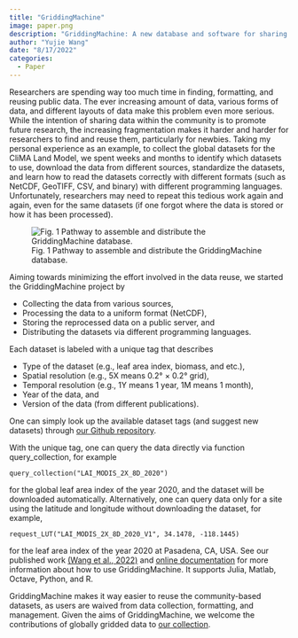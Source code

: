 ```yaml
---
title: "GriddingMachine"
image: paper.png
description: "GriddingMachine: A new database and software for sharing global datasets"
author: "Yujie Wang"
date: "8/17/2022"
categories:
  - Paper
---
```


Researchers are spending way too much time in finding, formatting, and reusing public data. The ever increasing amount of data, various forms of data, and different layouts of data make this problem even more serious. While the intention of sharing data within the community is to promote future research, the increasing fragmentation makes it harder and harder for researchers to find and reuse them, particularly for newbies. Taking my personal experience as an example, to collect the global datasets for the CliMA Land Model, we spent weeks and months to identify which datasets to use, download the data from different sources, standardize the datasets, and learn how to read the datasets correctly with different formats (such as NetCDF, GeoTIFF, CSV, and binary) with different programming languages. Unfortunately, researchers may need to repeat this tedious work again and again, even for the same datasets (if one forgot where the data is stored or how it has been processed).

![Fig. 1 Pathway to assemble and distribute the GriddingMachine database.](modules.png)

Aiming towards minimizing the effort involved in the data reuse, we started the GriddingMachine project by

- Collecting the data from various sources,
- Processing the data to a uniform format (NetCDF),
- Storing the reprocessed data on a public server, and
- Distributing the datasets via different programming languages.

Each dataset is labeled with a unique tag that describes

- Type of the dataset (e.g., leaf area index, biomass, and etc.),
- Spatial resolution (e.g., 5X means 0.2° × 0.2° grid),
- Temporal resolution (e.g., 1Y means 1 year, 1M means 1 month),
- Year of the data, and
- Version of the data (from different publications).

One can simply look up the available dataset tags (and suggest new datasets) through [our Github repository](https://github.com/CliMA/GriddingMachine.jl/issues/62).

With the unique tag, one can query the data directly via function query_collection, for example
```
query_collection("LAI_MODIS_2X_8D_2020")
```
for the global leaf area index of the year 2020, and the dataset will be downloaded automatically. Alternatively, one can query data only for a site using the latitude and longitude without downloading the dataset, for example,
```
request_LUT("LAI_MODIS_2X_8D_2020_V1", 34.1478, -118.1445)
```
for the leaf area index of the year 2020 at Pasadena, CA, USA. See our published work [(Wang et al., 2022)](https://doi.org/10.1038/s41597-022-01346-x) and [online documentation](https://github.com/CliMA/GriddingMachine.jl) for more information about how to use GriddingMachine. It supports Julia, Matlab, Octave, Python, and R.

GriddingMachine makes it way easier to reuse the community-based datasets, as users are waived from data collection, formatting, and management. Given the aims of GriddingMachine, we welcome the contributions of globally gridded data to [our collection](https://github.com/CliMA/GriddingMachine.jl/issues/62).
